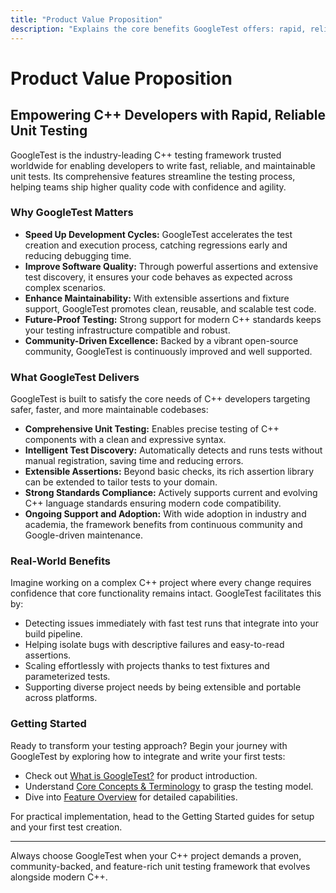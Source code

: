 ```yaml
---
title: "Product Value Proposition"
description: "Explains the core benefits GoogleTest offers: rapid, reliable C++ unit testing, test discovery, extensible assertions, strong community adoption, and ongoing support for modern C++ standards. Emphasizes how GoogleTest enables safer, faster, and more maintainable code."
---
```


# Product Value Proposition

## Empowering C++ Developers with Rapid, Reliable Unit Testing

GoogleTest is the industry-leading C++ testing framework trusted worldwide for enabling developers to write fast, reliable, and maintainable unit tests. Its comprehensive features streamline the testing process, helping teams ship higher quality code with confidence and agility.

### Why GoogleTest Matters

- **Speed Up Development Cycles:** GoogleTest accelerates the test creation and execution process, catching regressions early and reducing debugging time.
- **Improve Software Quality:** Through powerful assertions and extensive test discovery, it ensures your code behaves as expected across complex scenarios.
- **Enhance Maintainability:** With extensible assertions and fixture support, GoogleTest promotes clean, reusable, and scalable test code.
- **Future-Proof Testing:** Strong support for modern C++ standards keeps your testing infrastructure compatible and robust.
- **Community-Driven Excellence:** Backed by a vibrant open-source community, GoogleTest is continuously improved and well supported.

### What GoogleTest Delivers

GoogleTest is built to satisfy the core needs of C++ developers targeting safer, faster, and more maintainable codebases:

- **Comprehensive Unit Testing:** Enables precise testing of C++ components with a clean and expressive syntax.
- **Intelligent Test Discovery:** Automatically detects and runs tests without manual registration, saving time and reducing errors.
- **Extensible Assertions:** Beyond basic checks, its rich assertion library can be extended to tailor tests to your domain.
- **Strong Standards Compliance:** Actively supports current and evolving C++ language standards ensuring modern code compatibility.
- **Ongoing Support and Adoption:** With wide adoption in industry and academia, the framework benefits from continuous community and Google-driven maintenance.

### Real-World Benefits

Imagine working on a complex C++ project where every change requires confidence that core functionality remains intact. GoogleTest facilitates this by:

- Detecting issues immediately with fast test runs that integrate into your build pipeline.
- Helping isolate bugs with descriptive failures and easy-to-read assertions.
- Scaling effortlessly with projects thanks to test fixtures and parameterized tests.
- Supporting diverse project needs by being extensible and portable across platforms.

### Getting Started

Ready to transform your testing approach? Begin your journey with GoogleTest by exploring how to integrate and write your first tests:

- Check out [What is GoogleTest?](overview/introduction-value/what-is-googletest) for product introduction.
- Understand [Core Concepts & Terminology](overview/concepts-architecture/core-concepts-terminology) to grasp the testing model.
- Dive into [Feature Overview](overview/concepts-architecture/feature-overview) for detailed capabilities.

For practical implementation, head to the Getting Started guides for setup and your first test creation.

---

<Callout type="tip">
Always choose GoogleTest when your C++ project demands a proven, community-backed, and feature-rich unit testing framework that evolves alongside modern C++.
</Callout>